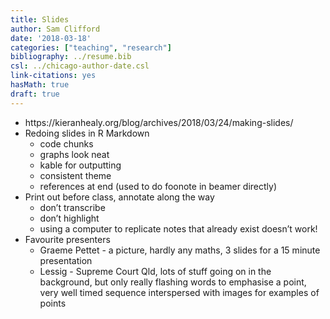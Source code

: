```yaml
---
title: Slides
author: Sam Clifford
date: '2018-03-18'
categories: ["teaching", "research"]
bibliography: ../resume.bib
csl: ../chicago-author-date.csl
link-citations: yes
hasMath: true
draft: true
---
```


* https://kieranhealy.org/blog/archives/2018/03/24/making-slides/
* Redoing slides in R Markdown
    - code chunks
	- graphs look neat
	- kable for outputting
	- consistent theme
	- references at end (used to do foonote in beamer directly)
* Print out before class, annotate along the way
    - don't transcribe
	- don't highlight
	- using a computer to replicate notes that already exist doesn't work!
* Favourite presenters
    - Graeme Pettet - a picture, hardly any maths, 3 slides for a 15 minute presentation
	- Lessig - Supreme Court Qld, lots of stuff going on in the background, but only really flashing words to emphasise a point, very well timed sequence interspersed with images for examples of points